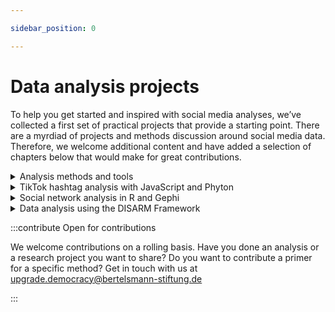 ```yaml
---

sidebar_position: 0

---
```

<style>
  {`
    .main-wrapper {
      background: linear-gradient(180deg, rgba(144, 229, 252, 0) 0%, rgba(144, 229, 252, 0.5) 100%);
  `}
  {`
    details {
        border-top-color:  black !important;
        border-bottom-color: black !important;
  `}

</style>

# Data analysis projects
<LastUpdatedByChip authorLastUpdate="Cathleen Berger" updatedOn="06.12.2024" />

To help you get started and inspired with social media analyses, we’ve collected a first set of practical projects that provide a starting point. There are a myrdiad of projects and methods discussion around social media data. Therefore, we welcome additional content and have added a selection of chapters below that would make for great contributions.

<details>
  <summary>Analysis methods and tools</summary>

  This chapter introduces you to rang of different data analysis methods and tools, the perfect starting point if you're new to this kind of research.

  **[Learn more](04_01_data-analysis-methods)**
</details>

<details>
  <summary>TikTok hashtag analysis with JavaScript and Phyton</summary>

  In this chapter you will learn about the different steps necessary to conduct a hashtag analysis on TikTok: From collecting the data to analysing it with Python and visualising it.

  **[Learn more](04_02_hashtag-analysis)**
</details>

<details>
  <summary>Social network analysis in R and Gephi</summary>

  This chapter is an introductory tutorial to the broad field of social network analysis. The tutorial includes an example of how to use social network analysis to detect communities in online debates on social platforms like X (Twitter).

  **[Learn more](04_03_social-network-analysis)**
</details>

<details>
  <summary>Data analysis using the DISARM Framework</summary>

  This chapter provides a hands-on guide for using the DISARM Framework effectively in disinformation research, particularly in data preprocessing and categorization.
  
  **[Learn more](04_04_disarm-framework)**
</details>

:::contribute Open for contributions

We welcome contributions on a rolling basis. Have you done an analysis or a research project you want to share? Do you want to contribute a primer for a specific method? Get in touch with us at [upgrade.democracy@bertelsmann-stiftung.de](mailto:upgrade.democracy@bertelsmann-stiftung.de)

:::
